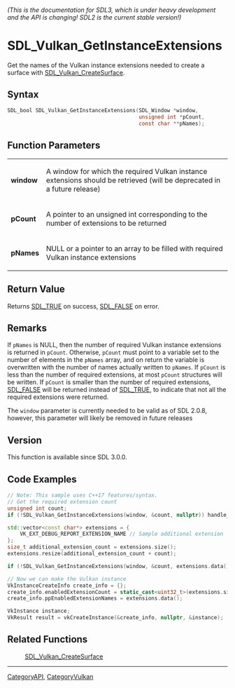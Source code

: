 ====== (This is the documentation for SDL3, which is under heavy development and the API is changing! SDL2 is the current stable version!) ======
= SDL_Vulkan_GetInstanceExtensions =

Get the names of the Vulkan instance extensions needed to create a surface with [[SDL_Vulkan_CreateSurface]].

== Syntax ==

<syntaxhighlight lang='c'>
SDL_bool SDL_Vulkan_GetInstanceExtensions(SDL_Window *window,
                                          unsigned int *pCount,
                                          const char **pNames);
</syntaxhighlight>

== Function Parameters ==

{|
|'''window'''
|A window for which the required Vulkan instance extensions should be retrieved (will be deprecated in a future release)
|-
|'''pCount'''
|A pointer to an unsigned int corresponding to the number of extensions to be returned
|-
|'''pNames'''
|NULL or a pointer to an array to be filled with required Vulkan instance extensions
|}

== Return Value ==

Returns [[SDL_TRUE]] on success, [[SDL_FALSE]] on error.

== Remarks ==

If <code>pNames</code> is NULL, then the number of required Vulkan instance
extensions is returned in <code>pCount</code>. Otherwise,
<code>pCount</code> must point to a variable set to the number of elements
in the <code>pNames</code> array, and on return the variable is overwritten
with the number of names actually written to <code>pNames</code>. If
<code>pCount</code> is less than the number of required extensions, at most
<code>pCount</code> structures will be written. If <code>pCount</code> is
smaller than the number of required extensions, [[SDL_FALSE]] will be
returned instead of [[SDL_TRUE]], to indicate that not all the required
extensions were returned.

The <code>window</code> parameter is currently needed to be valid as of SDL
2.0.8, however, this parameter will likely be removed in future releases

== Version ==

This function is available since SDL 3.0.0.

== Code Examples ==

<syntaxhighlight lang='c++'>
// Note: This sample uses C++17 features/syntax.
// Get the required extension count
unsigned int count;
if (!SDL_Vulkan_GetInstanceExtensions(window, &count, nullptr)) handle_error();

std::vector<const char*> extensions = {
    VK_EXT_DEBUG_REPORT_EXTENSION_NAME // Sample additional extension
};
size_t additional_extension_count = extensions.size();
extensions.resize(additional_extension_count + count);

if (!SDL_Vulkan_GetInstanceExtensions(window, &count, extensions.data() + additional_extension_count)) handle_error();

// Now we can make the Vulkan instance
VkInstanceCreateInfo create_info = {};
create_info.enabledExtensionCount = static_cast<uint32_t>(extensions.size());
create_info.ppEnabledExtensionNames = extensions.data();

VkInstance instance;
VkResult result = vkCreateInstance(&create_info, nullptr, &instance);
</syntaxhighlight>

== Related Functions ==

:[[SDL_Vulkan_CreateSurface]]

----
[[CategoryAPI]], [[CategoryVulkan]]


